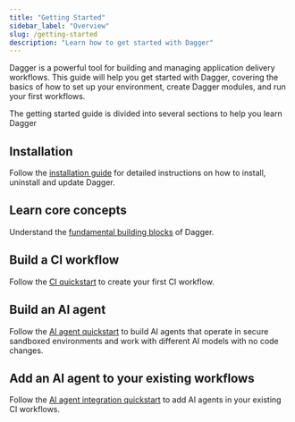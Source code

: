 ```yaml
---
title: "Getting Started"
sidebar_label: "Overview"
slug: /getting-started
description: "Learn how to get started with Dagger"
---
```


Dagger is a powerful tool for building and managing application delivery workflows. This guide will help you get started with Dagger, covering the basics of how to set up your environment, create Dagger modules, and run your first workflows.

The getting started guide is divided into several sections to help you learn Dagger

## Installation

Follow the [installation guide](./installation.mdx) for detailed instructions on how to install, uninstall and update Dagger.

## Learn core concepts

Understand the [fundamental building blocks](./basics.mdx) of Dagger.

## Build a CI workflow

Follow the [CI quickstart](./ci.mdx) to create your first CI workflow.

## Build an AI agent

Follow the [AI agent quickstart](./agent/index.mdx) to build AI agents that operate in secure sandboxed environments and work with different AI models with no code changes.

## Add an AI agent to your existing workflows

Follow the [AI agent integration quickstart](./agent/inproject.mdx) to add AI agents in your existing CI workflows.
